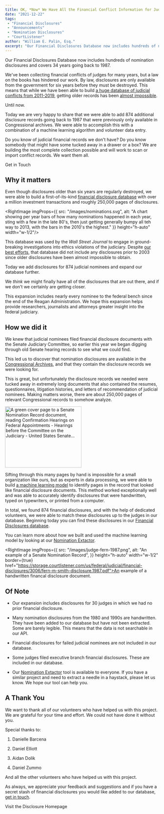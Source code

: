 ```yaml
---
title: OK, *Now* We Have All the Financial Conflict Information for Judges, Right?
date: "2021-12-22"
tags:
 - "Financial Disclosures"
 - "Announcements"
 - "Nomination Disclosures"
 - "CourtListener"
author: "William E. Palin, Esq."
excerpt: "Our Financial Disclosures Database now includes hundreds of nomination disclosures and covers 34 years going back to 1987."
---
```


<p className="lead">Our Financial Disclosures Database now includes hundreds of nomination disclosures and covers 34 years going back to 1987.</p>

We've been collecting financial conflicts of judges for many years, but a law on the books has hindered our work. By law, disclosures are only available from the government for six years before they must be destroyed. This means that while we have been able to build [a huge database of judicial conflicts from 2011-2019][fd-home], getting older records has been [almost impossible][apbnews].

[apbnews]: https://twitter.com/FreeLawProject/status/1093612415185350656


Until now.

Today we are very happy to share that we were able to add 874 additional disclosure records going back to 1987 that were previously only available in Congressional archives. We were able to accomplish this with a combination of a machine learning algorithm and volunteer data entry.

<AlertBox><p>Do you know of judicial financial records we don't have? Do you know somebody that might have some tucked away in a drawer or a box? We are building the most complete collection possible and will work to scan or import conflict records. We want them all.</p>
  <p><PurpleButton href="/contact/" size="sm">Get in Touch</PurpleButton></p>
</AlertBox>


## Why it matters

Even though disclosures older than six years are regularly destroyed, we were able to build a first-of-its-kind [financial disclosure database][fd-home] with over a million investment transactions and roughly 250,000 pages of disclosures.

<RightImage imgProps={{
  src: "/images/nominations.svg",
  alt: "A chart showing per year bars of how many nominations happened in each year, sting with a few in the late 80's, then just getting generally bumpy all teh way to 2013, with the bars in the 2010's the highest."
}} height="h-auto" width="w-1/2"/>

This database was used by the <em>Wall Street Journal</em> to engage in ground-breaking investigations into ethics violations of the judiciary. Despite [our best efforts][h2o], that database did not include any disclosures prior to 2003 since older disclosures have been almost impossible to obtain.

[h2o]: https://twitter.com/FreeLawProject/status/1093612415185350656

Today we add disclosures for 874 judicial nominees and expand our database further.

We *think* we might finally have all of the disclosures that are out there, and if we don't we certainly are getting closer.

This expansion includes nearly every nominee to the federal bench since the end of the Reagan Administration. We hope this expansion helps provide researchers, journalists and attorneys greater insight into the federal judiciary.


## How we did it

We knew that judicial nominees filed financial disclosure documents with the Senate Judiciary Committee, so earlier this year we began digging through old Senate hearing records to see what we could find.

This led us to discover that nomination disclosures are available in the <a href="https://www.govinfo.gov/app/collection/chrg/115/senate/Committee%20on%20the%20Judiciary">Congressional Archives</a>, and that they contain the disclosure records we were looking for.

This is great, but unfortunately the disclosure records we needed were tucked away in extremely long documents that also contained the resumes, questionnaires, litigation histories, and letters of recommendation of judicial nominees. Making matters worse, there are about 250,000 pages of relevant Congressional records to somehow analyze.

<div className="left-image">
    <img src="/images/senate-records.png"
         alt="A green cover page to a Senate Nomination Record document, reading Confirmation Hearings on Federal Appointments - Hearings before the Committee on the Judiciary - United States Senate..."
         height="200"
         width="250"
         className="img-responsive"/>
</div>

Sifting through this many pages by hand is impossible for a small organization like ours, but as experts in data processing, we were able to build <a href="https://github.com/freelawproject/nomination-extractor">a machine learning model</a> to identify pages in the record that looked like financial disclosure documents. This method worked exceptionally well and was able to accurately identify disclosures that were handwritten, typed on typewriters, or printed from a computer.

In total, we found 874 financial disclosures, and with the help of dedicated volunteers, we were able to match these disclosures up to the judges in our database. Beginning today you can find these disclosures in our <a href="https://www.courtlistener.com/financial-disclosures/">Financial Disclosures database</a>.

You can learn more about how we built and used the machine learning model by looking at our <a href="https://github.com/freelawproject/nomination-extractor">Nomination Extactor</a>.

<RightImage imgProps={{
  src: "/images/judge-fern-1987.png",
  alt: "An example of a Senate Nomination Record",
}} height="h-auto" width="w-1/2" border={true} href="https://storage.courtlistener.com/us/federal/judicial/financial-disclosures/3006/fern-m-smith-disclosure.1987.pdf">An example of a handwritten financal disclosure document.</RightImage>


## Of Note

- Our expansion includes disclosures for 30 judges in which we had no prior financial disclosure.

- Many nomination disclosures from the 1980 and 1990s are handwritten. They have been added to our database but have not been extracted. Some are barely legible. This means that the data is not searchable in our API.

- Financial disclosures for failed judicial nominees are not included in our database.

- Some judges filed executive branch financial disclosures. These are included in our database.

- Our <a href="https://github.com/freelawproject/nomination-extractor">Nomination Extactor</a> tool is available to
   everyone. If you have a similar project and need to extract a needle in a haystack, please let us know.
   We hope our tool can help you.

## A Thank You

We want to thank all of our volunteers who have helped us with this project.  We are grateful for your time and effort.
We could not have done it without you.

Special thanks to:

1. Danielle Barcena

2. Daniel Elliott

3. Aidan Dolik

4. Daniel Zummo

And all the other volunteers who have helped us with this project.

As always, we appreciate your feedback and suggestions and if you have a secret stash of financial disclosures you would
like added to our database, [get in touch][c].

<p><PurpleButton href="https://www.courtlistener.com/financial-disclosures/" size="lg">Visit the Disclosure Homepage</PurpleButton></p>

[fd-home]: https://www.courtlistener.com/financial-disclosures/
[c]: /contact/